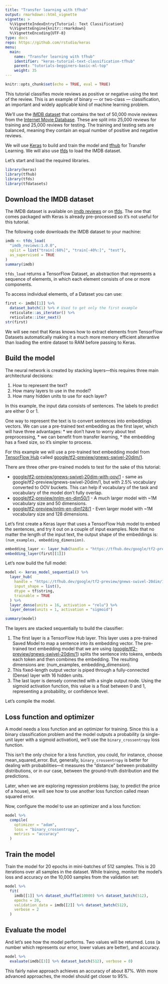 ```yaml
---
title: "Transfer learning with tfhub"
output: rmarkdown::html_vignette
vignette: >
  %\VignetteIndexEntry{Tutorial: Text Classification}
  %\VignetteEngine{knitr::rmarkdown}
  %\VignetteEncoding{UTF-8}
type: docs
repo: https://github.com/rstudio/keras
menu:
  main:
    name: "Transfer learning with tfhub"
    identifier: "keras-tutorial-text-classification-tfhub"
    parent: "tutorials-begginers-basic-ml-top"
    weight: 35
---
```


```r
knitr::opts_chunk$set(echo = TRUE, eval = TRUE)
```

This tutorial classifies movie reviews as positive or negative using the text of the review. This is an example of binary — or two-class — classification, an important and widely applicable kind of machine learning problem.

We'll use the [IMDB dataset](https://keras.rstudio.com/reference/dataset_imdb.html) that contains the text of 50,000 movie reviews from the [Internet Movie Database](https://www.imdb.com/). These are split into 25,000 reviews for training and 25,000 reviews for testing. The training and testing sets are balanced, meaning they contain an equal number of positive and negative reviews.

We will use [Keras](https://github.com/rstudio/keras) to build and train the model
and [tfhub](https://github.com/rstudio/tfhub) for Transfer Learning. We will also use [tfds](https://github.com/rstudio/tfds) to load the IMDB dataset.

Let's start and load the required libraries.

```r
library(keras)
library(tfhub)
library(tfds)
library(tfdatasets)
```

## Download the IMDB dataset

The IMDB dataset is available on [imdb reviews](https://github.com/tensorflow/datasets/blob/master/docs/datasets.md#imdb_reviews) or on [tfds](https://github.com/rstudio/tfds). The one that comes packaged with Keras is already pre-processed so it's not useful for this tutorial.

The following code downloads the IMDB dataset to your machine:

```r
imdb <- tfds_load(
  "imdb_reviews:1.0.0", 
  split = list("train[:60%]", "train[-40%:]", "test"), 
  as_supervised = TRUE
)
summary(imdb)
```

`tfds_load` returns a TensorFlow Dataset, an abstraction that represents a sequence of elements, in which each element consists of one or more components. 

To access individual elements, of a Dataset you can use:

```r
first <- imdb[[1]] %>% 
  dataset_batch(1) %>% # Used to get only the first example
  reticulate::as_iterator() %>% 
  reticulate::iter_next()
str(first)
```

We will see next that Keras knows how to extract elements from TensorFlow Datasets
automatically making it a much more memory efficient alterantive than loading the entire dataset to RAM before passing to Keras.

## Build the model

The neural network is created by stacking layers—this requires three main architectural decisions:

1. How to represent the text?
1. How many layers to use in the model?
1. How many hidden units to use for each layer?

In this example, the input data consists of sentences. The labels to predict are either 0 or 1.

One way to represent the text is to convert sentences into embeddings vectors. We can use a pre-trained text embedding as the first layer, which will have three advantages: * we don't have to worry about text preprocessing, * we can benefit from transfer learning, * the embedding has a fixed size, so it's simpler to process.

For this example we will use a pre-trained text embedding model from [TensorFlow Hub](https://github.com/rstudio/tfhub) called [google/tf2-preview/gnews-swivel-20dim/1](https://tfhub.dev/google/tf2-preview/gnews-swivel-20dim/1).

There are three other pre-trained models to test for the sake of this tutorial:

* [google/tf2-preview/gnews-swivel-20dim-with-oov/1](https://tfhub.dev/google/tf2-preview/gnews-swivel-20dim-with-oov/1) - same as google/tf2-preview/gnews-swivel-20dim/1, but with 2.5% vocabulary converted to OOV buckets. This can help if vocabulary of the task and vocabulary of the model don't fully overlap.
* [google/tf2-preview/nnlm-en-dim50/1](https://tfhub.dev/google/tf2-preview/nnlm-en-dim50/1) - A much larger model with ~1M vocabulary size and 50 dimensions.
* [google/tf2-preview/nnlm-en-dim128/1](https://tfhub.dev/google/tf2-preview/nnlm-en-dim128/1) - Even larger model with ~1M vocabulary size and 128 dimensions.

Let's first create a Keras layer that uses a TensorFlow Hub model to embed the sentences, and try it out on a couple of input examples. Note that no matter the length of the input text, the output shape of the embeddings is: `(num_examples, embedding_dimension)`.

```r
embedding_layer <- layer_hub(handle = "https://tfhub.dev/google/tf2-preview/gnews-swivel-20dim/1")
embedding_layer(first[[1]])
```

Let's now build the full model:

```r
model <- keras_model_sequential() %>% 
  layer_hub(
    handle = "https://tfhub.dev/google/tf2-preview/gnews-swivel-20dim/1",
    input_shape = list(),
    dtype = tf$string,
    trainable = TRUE
  ) %>% 
  layer_dense(units = 16, activation = "relu") %>% 
  layer_dense(units = 1, activation = "sigmoid")

summary(model)
```

The layers are stacked sequentially to build the classifier:

1. The first layer is a TensorFlow Hub layer. This layer uses a pre-trained Saved Model to map a sentence into its embedding vector. The pre-trained text embedding model that we are using ([google/tf2-preview/gnews-swivel-20dim/1](https://tfhub.dev/google/tf2-preview/gnews-swivel-20dim/1)) splits the sentence into tokens, embeds each token and then combines the embedding. The resulting dimensions are: (num_examples, embedding_dimension).
1. This fixed-length output vector is piped through a fully-connected (Dense) layer with 16 hidden units.
1. The last layer is densely connected with a single output node. Using the sigmoid activation function, this value is a float between 0 and 1, representing a probability, or confidence level.

Let's compile the model.

## Loss function and optimizer

A model needs a loss function and an optimizer for training. Since this is a binary classification problem and the model outputs a probability (a single-unit layer with a sigmoid activation), we'll use the `binary_crossentropy` loss function.

This isn't the only choice for a loss function, you could, for instance, choose mean_squared_error. But, generally, `binary_crossentropy` is better for dealing with probabilities—it measures the "distance" between probability distributions, or in our case, between the ground-truth distribution and the predictions.

Later, when we are exploring regression problems (say, to predict the price of a house), we will see how to use another loss function called mean squared error.

Now, configure the model to use an optimizer and a loss function:

```r
model %>% 
  compile(
    optimizer = "adam",
    loss = "binary_crossentropy",
    metrics = "accuracy"
  )
```

## Train the model

Train the model for 20 epochs in mini-batches of 512 samples. This is 20 iterations over all samples in the dataset. While training, monitor the model's loss and accuracy on the 10,000 samples from the validation set:

```r
model %>% 
  fit(
    imdb[[1]] %>% dataset_shuffle(10000) %>% dataset_batch(512),
    epochs = 20,
    validation_data = imdb[[2]] %>% dataset_batch(512),
    verbose = 2
  )
```

## Evaluate the model

And let's see how the model performs. Two values will be returned. Loss (a number which represents our error, lower values are better), and accuracy.

```r
model %>% 
  evaluate(imdb[[3]] %>% dataset_batch(512), verbose = 0)
```

This fairly naive approach achieves an accuracy of about 87%. With more advanced approaches, the model should get closer to 95%.